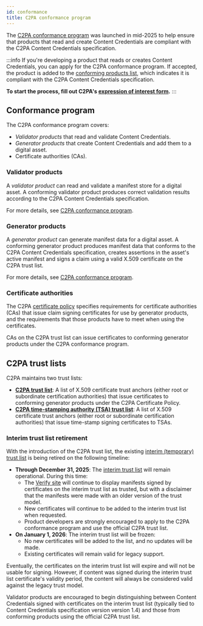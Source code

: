 ```yaml
---
id: conformance
title: C2PA conformance program
---
```


The [C2PA conformance program](https://c2pa.org/conformance) was launched in mid-2025 to help ensure that products that read and create Content Credentials are compliant with the C2PA Content Credentials specification.

:::info
If you're developing a product that reads or creates Content Credentials, you can apply for the C2PA conformance program. If accepted, the product is added to the [conforming products list](https://github.com/c2pa-org/conformance-public/blob/main/conforming-products/conforming-products-list.json#L302), which indicates it is compliant with the C2PA Content Credentials specification.

**To start the process, fill out C2PA's [expression of interest form](https://docs.google.com/forms/d/e/1FAIpQLScERZH5rKfoeSu3y6gGbkllkyeAhmF0G-kXS0eXpb2vR238Rg/viewform).**
:::

## Conformance program

The C2PA conformance program covers:

- _Validator products_ that read and validate Content Credentials.
- _Generator products_ that create Content Credentials and add them to a digital asset.
- Certificate authorities (CAs).

### Validator products

A _validator product_ can read and validate a manifest store for a digital asset.
A conforming validator product produces correct validation results according to the C2PA Content Credentials specification.

For more details, see [C2PA conformance program](https://github.com/c2pa-org/conformance-public/blob/main/docs/current/C2PA%20Conformance%20Program.pdf).

### Generator products

A _generator product_ can generate manifest data for a digital asset. A conforming generator product produces manifest data that conforms to the C2PA Content Credentials specification, creates assertions in the asset's active manifest and signs a claim using a valid X.509 certificate on the C2PA trust list.

For more details, see [C2PA conformance program](https://github.com/c2pa-org/conformance-public/blob/main/docs/current/C2PA%20Conformance%20Program.pdf).

### Certificate authorities

The C2PA [certificate policy](https://github.com/c2pa-org/conformance-public/blob/main/docs/current/C2PA%20Certificate%20Policy.pdf) specifies requirements for certificate authorities (CAs) that issue claim signing certificates for use by generator products, and the requirements that those products have to meet when using the certificates.

CAs on the C2PA trust list can issue certificates to conforming generator products under the C2PA conformance program.

## C2PA trust lists

C2PA maintains two trust lists:

- [**C2PA trust list**](https://github.com/c2pa-org/conformance-public/blob/main/trust-list/C2PA-TRUST-LIST.pem): A list of X.509 certificate trust anchors (either root or subordinate certification authorities) that issue certificates to conforming generator products under the C2PA Certificate Policy.
- [**C2PA time-stamping authority (TSA) trust list**](https://github.com/c2pa-org/conformance-public/blob/main/trust-list/C2PA-TSA-TRUST-LIST.pem): A list of X.509 certificate trust anchors (either root or subordinate certification authorities) that issue time-stamp signing certificates to TSAs.

### Interim trust list retirement

With the introduction of the C2PA trust list, the existing [interim (temporary) trust list](trust-list.mdx) is being retired on the following timeline:

- **Through December 31, 2025**: The [interim trust list](trust-list.mdx) will remain operational. During this time:
  - The [Verify site](https://contentcredentials.org/verify) will continue to display manifests signed by certificates on the interim trust list as trusted, but with a disclaimer that the manifests were made with an older version of the trust model.
  - New certificates will continue to be added to the interim trust list when requested.
  - Product developers are strongly encouraged to apply to the C2PA conformance program and use the official C2PA trust list.
- **On January 1, 2026**: The interim trust list will be frozen:
  - No new certificates will be added to the list, and no updates will be made.
  - Existing certificates will remain valid for legacy support.

Eventually, the certificates on the interim trust list will expire and will not be usable for signing. However, if content was signed during the interim trust list certificate's validity period, the content will always be considered valid against the legacy trust model.

Validator products are encouraged to begin distinguishing between Content Credentials signed with certificates on the interim trust list (typically tied to Content Credentials specification version version 1.4) and those from conforming products using the official C2PA trust list.
